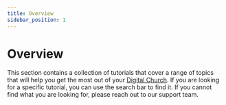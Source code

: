 ```yaml
---
title: Overview
sidebar_position: 1
---
```


# Overview

This section contains a collection of tutorials that cover a range of topics that will help you get the most out of your [Digital Church](https://digitalchurch.com). If you are looking for a specific tutorial, you can use the search bar to find it. If you cannot find what you are looking for, please reach out to our support team.